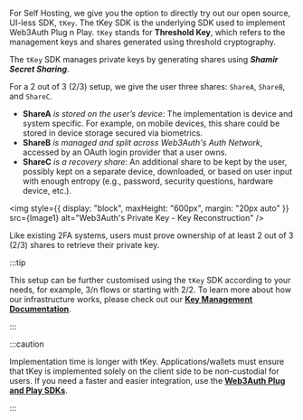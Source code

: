 
For Self Hosting, we give you the option to directly try out our open source, UI-less SDK, `tKey`. The tKey SDK is the underlying SDK used to
implement Web3Auth Plug n Play. `tKey` stands for **Threshold Key**, which refers to the management keys and shares generated using threshold
cryptography.

The `tKey` SDK manages private keys by generating shares using **_Shamir Secret Sharing_**.

For a 2 out of 3 (2/3) setup, we give the user three shares: `ShareA`, `ShareB`, and `ShareC`.

- **ShareA** _is stored on the user’s device_: The implementation is device and system specific. For example, on mobile devices, this share could be
  stored in device storage secured via biometrics.
- **ShareB** _is managed and split across Web3Auth's Auth Network_, accessed by an OAuth login provider that a user owns.
- **ShareC** _is a recovery share_: An additional share to be kept by the user, possibly kept on a separate device, downloaded, or based on user input
  with enough entropy (e.g., password, security questions, hardware device, etc.).

<img style={{ display: "block", maxHeight: "600px", margin: "20px auto" }} src={Image1} alt="Web3Auth's Private Key - Key Reconstruction" />

Like existing 2FA systems, users must prove ownership of at least 2 out of 3 (2/3) shares to retrieve their private key.

:::tip

This setup can be further customised using the `tKey` SDK according to your needs, for example, 3/n flows or starting with 2/2. To learn more about
how our infrastructure works, please check out our **[Key Management Documentation](/overview/key-management)**.

:::

:::caution

Implementation time is longer with tKey. Applications/wallets must ensure that tKey is implemented solely on the client side to be non-custodial for
users. If you need a faster and easier integration, use the **[Web3Auth Plug and Play SDKs](/sdk/web/)**.

:::
